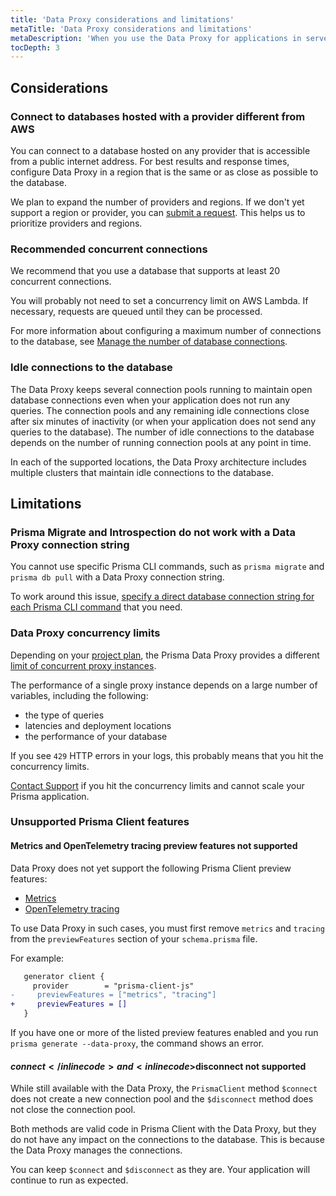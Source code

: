 ```yaml
---
title: 'Data Proxy considerations and limitations'
metaTitle: 'Data Proxy considerations and limitations'
metaDescription: 'When you use the Data Proxy for applications in serverless and edge runtimes, bear in mind a few considerations and learn about the current limitations.'
tocDepth: 3
---
```


## Considerations

### Connect to databases hosted with a provider different from AWS

You can connect to a database hosted on any provider that is accessible from a public internet address. For best results and response times, configure Data Proxy in a region that is the same or as close as possible to the database.

We plan to expand the number of providers and regions. If we don't yet support a region or provider, you can [submit a request](https://pris.ly/proxy-new-region). This helps us to prioritize providers and regions.

### Recommended concurrent connections

We recommend that you use a database that supports at least 20 concurrent connections. 

You will probably not need to set a concurrency limit on AWS Lambda. If necessary, requests are queued until they can be processed.

For more information about configuring a maximum number of connections to the database, see [Manage the number of database connections](/data-platform/data-proxy/use-data-proxy#manage-the-number-of-database-connections).

### Idle connections to the database

The Data Proxy keeps several connection pools running to maintain open database connections even when your application does not run any queries. The connection pools and any remaining idle connections close after six minutes of inactivity (or when your application does not send any queries to the database). The number of idle connections to the database depends on the number of running connection pools at any point in time. 

In each of the supported locations, the Data Proxy architecture includes multiple clusters that maintain idle connections to the database.

## Limitations

### Prisma Migrate and Introspection do not work with a Data Proxy connection string

You cannot use specific Prisma CLI commands, such as `prisma migrate` and `prisma db pull` with a Data Proxy connection string.

To work around this issue, [specify a direct database connection string for each Prisma CLI command](/data-platform/data-proxy/prisma-cli-with-data-proxy) that you need.

### Data Proxy concurrency limits

Depending on your [project plan](/data-platform/billing/plans-and-quotas), the Prisma Data Proxy provides a different [limit of concurrent proxy instances](/data-platform/about/limits-and-status#concurrency-limits-of-the-data-proxy).

The performance of a single proxy instance depends on a large number of variables, including the following:

- the type of queries
- latencies and deployment locations
- the performance of your database

If you see `429` HTTP errors in your logs, this probably means that you hit the concurrency limits.

[Contact Support](/data-platform/contact-support) if you hit the concurrency limits and cannot scale your Prisma application.

### Unsupported Prisma Client features

#### Metrics and OpenTelemetry tracing preview features not supported
Data Proxy does not yet support the following Prisma Client preview features:

- [Metrics](/concepts/components/prisma-client/metrics)
- [OpenTelemetry tracing](/concepts/components/prisma-client/opentelemetry-tracing)

To use Data Proxy in such cases, you must first remove `metrics` and `tracing` from the `previewFeatures` section of your `schema.prisma` file.

For example:

```diff
   generator client {
     provider        = "prisma-client-js"
-     previewFeatures = ["metrics", "tracing"]
+     previewFeatures = []
   }
```

If you have one or more of the listed preview features enabled and you run `prisma generate --data-proxy`, the command shows an error.

#### <inlinecode>$connect</inlinecode> and <inlinecode>$disconnect</inlinecode> not supported

While still available with the Data Proxy, the `PrismaClient` method `$connect` does not create a new connection pool and the `$disconnect` method does not close the connection pool.

Both methods are valid code in Prisma Client with the Data Proxy, but they do not have any impact on the connections to the database. This is because the Data Proxy manages the connections.

You can keep `$connect` and `$disconnect` as they are. Your application will continue to run as expected.